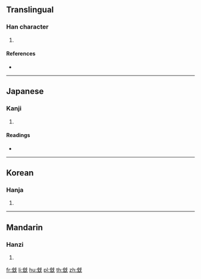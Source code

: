 {{character info/new}}
==Translingual==

===Han character===
{{Han char|rn=10|rad=儿|as=06|sn=8|four=|canj=MUMVU|ids=⿰兂兂 <small>(TJK)</small>,⿰旡旡 <small>(G)</small>}}

# {{defn|Han|sort=儿06}}

====References====
* {{Han ref|kx=0125.050|dkj=01367|dj=0265.080|hdz=10272.020|uh=5153|ud=20819}}

----

==Japanese==

===Kanji===
{{ja-kanji|grade=|rs=儿06}}

# {{defn|lang=ja|sort=儿06}}

====Readings====
* {{ja-readings|on=[[しん]] (shin), [[さん]] (san)|kun=[[するどい]] (surudoi), [[たすける]] (tasukeru)}}

----

==Korean==

===Hanja===
{{ko-hanja|hangeul=[[침]], [[찬]]|rv=chim, chan|mr=ch'im, ch'an}}

# {{defn|lang=ko|sort=儿06}}

----

==Mandarin==

===Hanzi===
{{cmn-hanzi|pin=[[kè]] ([[ke4]]), [[xīn]] ([[xin1]])|wg=k'o<sup>4</sup>, hsin<sup>1</sup>}}

# {{defn|lang=cmn|sort=儿06}}

[[fr:兓]]
[[li:兓]]
[[hu:兓]]
[[pl:兓]]
[[th:兓]]
[[zh:兓]]